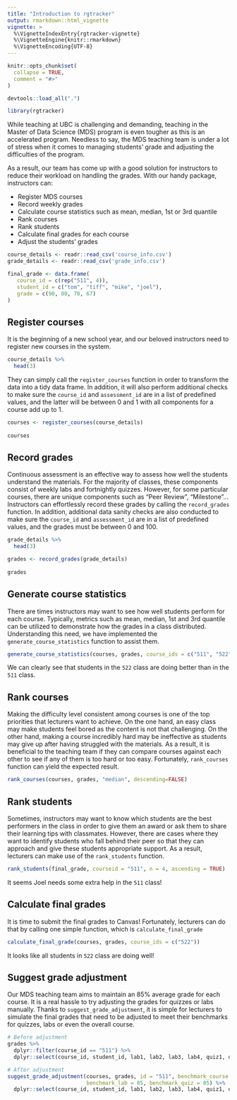 ```yaml
---
title: "Introduction to rgtracker"
output: rmarkdown::html_vignette
vignette: >
  %\VignetteIndexEntry{rgtracker-vignette}
  %\VignetteEngine{knitr::rmarkdown}
  %\VignetteEncoding{UTF-8}
---
```


```r
knitr::opts_chunk$set(
  collapse = TRUE,
  comment = "#>"
)

devtools::load_all(".")
```

```r
library(rgtracker)
```

While teaching at UBC is challenging and demanding, teaching in the Master of Data Science (MDS) program is even tougher as this is an accelerated program. Needless to say, the MDS teaching team is under a lot of stress when it comes to managing students' grade and adjusting the difficulties of the program.

As a result, our team has come up with a good solution for instructors to reduce their workload on handling the grades. With our handy package, instructors can:

- Register MDS courses
- Record weekly grades
- Calculate course statistics such as mean, median, 1st or 3rd quantile
- Rank courses
- Rank students
- Calculate final grades for each course
- Adjust the students' grades

```r
course_details <- readr::read_csv('course_info.csv')
grade_details <- readr::read_csv('grade_info.csv')

final_grade <- data.frame(
   course_id = c(rep("511", 4)),
   student_id = c("tom", "tiff", "mike", "joel"),
   grade = c(90, 80, 70, 67)
)
```

## Register courses

It is the beginning of a new school year, and our beloved instructors need to register new courses in the system.

```r
course_details %>%
  head(3)
```
They can simply call the `register_courses` function in order to transform the data into a tidy data frame. In addition, it will also perform additional checks to make sure the `course_id` and `assessment_id` are in a list of predefined values, and the latter will be between 0 and 1 with all components for a course add up to 1.

```r
courses <- register_courses(course_details)
  
courses
```

## Record grades

Continuous assessment is an effective way to assess how well the students understand the materials. For the majority of classes, these components consist of weekly labs and fortnightly quizzes. However, for some particular courses, there are unique components such as "Peer Review", "Milestone"... Instructors can effortlessly record these grades by calling the `record_grades` function. In addition, additional data sanity checks are also conducted to make sure the `course_id` and `assessment_id` are in a list of predefined values, and the grades must be between 0 and 100.

```r
grade_details %>%
  head(3)
```

```r
grades <- record_grades(grade_details)
  
grades
```

## Generate course statistics

There are times instructors may want to see how well students perform for each course. Typically, metrics such as mean, median, 1st and 3rd quantile can be utilized to demonstrate how the grades in a class distributed. Understanding this need, we have implemented the `generate_course_statistics` function to assist them.

```r
generate_course_statistics(courses, grades, course_ids = c("511", "522"))
```

We can clearly see that students in the `522` class are doing better than in the `511` class.

## Rank courses

Making the difficulty level consistent among courses is one of the top priorities that lecturers want to achieve. On the one hand, an easy class may make students feel bored as the content is not that challenging. On the other hand, making a course incredibly hard may be ineffective as students may give up after having struggled with the materials. As a result, it is beneficial to the teaching team if they can compare courses against each other to see if any of them is too hard or too easy. Fortunately, `rank_courses` function can yield the expected result.

```r
rank_courses(courses, grades, "median", descending=FALSE)
```

## Rank students

Sometimes, instructors may want to know which students are the best performers in the class in order to give them an award or ask them to share their learning tips with classmates. However, there are cases where they want to identify students who fall behind their peer so that they can approach and give these students appropriate support. As a result, lecturers can make use of the `rank_students` function.

```r
rank_students(final_grade, courseid = "511", n = 4, ascending = TRUE)
```
It seems Joel needs some extra help in the `511` class!

## Calculate final grades

It is time to submit the final grades to Canvas! Fortunately, lecturers can do that by calling one simple function, which is `calculate_final_grade`

```r
calculate_final_grade(courses, grades, course_ids = c("522"))
```

It looks like all students in `522` class are doing well!

## Suggest grade adjustment

Our MDS teaching team aims to maintain an 85% average grade for each course. It is a real hassle to try adjusting the grades for quizzes or labs manually. Thanks to `suggest_grade_adjustment`, it is simple for lecturers to simulate the final grades that need to be adjusted to meet their benchmarks for quizzes, labs or even the overall course.

```r
# Before adjustment
grades %>%
  dplyr::filter(course_id == "511") %>%
  dplyr::select(course_id, student_id, lab1, lab2, lab3, lab4, quiz1, quiz2)

# After adjustment
suggest_grade_adjustment(courses, grades, id = "511", benchmark_course = 90,
                         benchmark_lab = 85, benchmark_quiz = 85) %>%
  dplyr::select(course_id, student_id, lab1, lab2, lab3, lab4, quiz1, quiz2)
```
